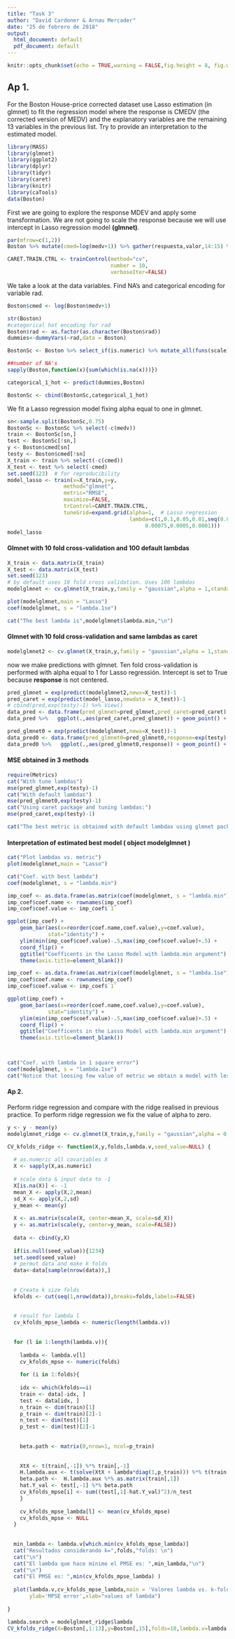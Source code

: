 ```yaml
---
title: "Task 3"
author: "David Cardoner & Arnau Mercader"
date: "25 de febrero de 2018"
output:
  html_document: default
  pdf_document: default
---
```


```r
knitr::opts_chunk$set(echo = TRUE,warning = FALSE,fig.height = 8, fig.width = 8)
```

## Ap 1.  
For the Boston House-price corrected dataset use Lasso estimation (in glmnet) to fit the regression model where the response is CMEDV (the corrected version of MEDV) and the explanatory variables are the remaining 13 variables in the previous list. Try to provide an interpretation to the estimated model.

```r
library(MASS)
library(glmnet)
library(ggplot2)
library(dplyr)
library(tidyr)
library(caret)
library(knitr)
library(caTools)
data(Boston)
```

First we are going to explore the response MDEV and apply some transformation. We are not going to scale the response because we will use intercept in Lasso regression model __(glmnet)__.

```r
par(mfrow=c(1,2))
Boston %>% mutate(cmed=log(medv+1)) %>% gather(respuesta,valor,14:15) %>%  ggplot(.,aes(valor,fill=as.factor(respuesta))) + geom_histogram() + guides(fill=FALSE) + facet_wrap(~respuesta,scales = "free")
```


```r
CARET.TRAIN.CTRL <- trainControl(method="cv",
                                 number = 10,
                                 verboseIter=FALSE)
```


We take a look at the data variables. Find NA's and categorical encoding for variable rad.

```r
Boston$cmed <- log(Boston$medv+1)

str(Boston)
#categorical hot encoding for rad
Boston$rad <- as.factor(as.character(Boston$rad))
dummies<-dummyVars(~rad,data = Boston)

BostonSc <- Boston %>% select_if(is.numeric) %>% mutate_all(funs(scale)) %>% as.data.frame()

##number of NA's
sapply(Boston,function(x){sum(which(is.na(x)))})

categorical_1_hot <- predict(dummies,Boston)

BostonSc <- cbind(BostonSc,categorical_1_hot)
```

We fit a Lasso regression model fixing alpha equal to one in glmnet.

```r

sn<-sample.split(BostonSc,0.75)
BostonSc <- BostonSc %>% select(-c(medv))
train <- BostonSc[sn,]
test <- BostonSc[!sn,]
y <- Boston$cmed[sn]
testy <- Boston$cmed[!sn]
X_train <- train %>% select(-c(cmed))
X_test <- test %>% select(-cmed)
set.seed(123)  # for reproducibility
model_lasso <- train(x=X_train,y=y,
                  method="glmnet",
                  metric="RMSE",
                  maximize=FALSE,
                  trControl=CARET.TRAIN.CTRL,
                  tuneGrid=expand.grid(alpha=1,  # Lasso regression
                                       lambda=c(1,0.1,0.05,0.01,seq(0.009,0.001,-0.001),
                                            0.00075,0.0005,0.0001)))
model_lasso

```

#### Glmnet with 10 fold cross-validation and 100 default lambdas

```r
X_train <- data.matrix(X_train)
X_test <- data.matrix(X_test)
set.seed(123)
# by default uses 10 fold cross validation. Uses 100 lambdas
modelglmnet <- cv.glmnet(X_train,y,family = "gaussian",alpha = 1,standardize = FALSE,intercept = TRUE,type.measure = "mse")

plot(modelglmnet,main = "Lasso")
coef(modelglmnet, s = "lambda.1se")

cat("The best lambda is",modelglmnet$lambda.min,"\n")

```


#### Glmnet with 10 fold cross-validation and same lambdas as caret 

```r
modelglmnet2 <- cv.glmnet(X_train,y,family = "gaussian",alpha = 1,standardize = FALSE,intercept = TRUE,lambda = c(1,0.1,0.05,0.01,seq(0.009,0.001,-0.001),0.00075,0.0005,0.0001),type.measure = "mse")
```


now we make predictions with glmnet. Ten fold cross-validation is performed with alpha equal to 1 for Lasso regressión. Intercept is set to True because __response__ is not centered.

```r
pred_glmnet = exp(predict(modelglmnet2,newx=X_test))-1
pred_caret = exp(predict(model_lasso,newdata = X_test))-1
# cbind(pred,exp(testy)-1) %>% View()
data_pred <- data.frame(pred_glmnet=pred_glmnet,pred_caret=pred_caret)
data_pred %>%   ggplot(.,aes(pred_caret,pred_glmnet)) + geom_point() + ggtitle("Prediction using caret vs. glmnet")


```



```r
pred_glmnet0 = exp(predict(modelglmnet,newx=X_test))-1
data_pred0 <- data.frame(pred_glmnet0=pred_glmnet0,response=exp(testy)-1)
data_pred0 %>%   ggplot(.,aes(pred_glmnet0,response)) + geom_point() + ggtitle("Predict with default 100 lambdas vs. \n CMED variable")
```

#### MSE obtained in 3 methods
```r
require(Metrics)
cat("With tune lambdas")
mse(pred_glmnet,exp(testy)-1)
cat("With default lambdas")
mse(pred_glmnet0,exp(testy)-1)
cat("Using caret package and tuning lambdas:")
mse(pred_caret,exp(testy)-1)

cat("The best metric is obtained with default lambdas using glmnet package. \n")
```

#### Interpretation of estimated best model ( object __modelglmnet__ )

```r
cat("Plot lambdas vs. metric")
plot(modelglmnet,main = "Lasso")

cat("Coef. with best lambda")
coef(modelglmnet, s = "lambda.min")

imp_coef <- as.data.frame(as.matrix(coef(modelglmnet, s = "lambda.min")))
imp_coef$coef.name <- rownames(imp_coef)
imp_coef$coef.value <- imp_coef$`1`

ggplot(imp_coef) +
    geom_bar(aes(x=reorder(coef.name,coef.value),y=coef.value),
             stat="identity") +
    ylim(min(imp_coef$coef.value)-.5,max(imp_coef$coef.value)+.5) +
    coord_flip() +
    ggtitle("Coefficents in the Lasso Model with lambda.min argument") +
    theme(axis.title=element_blank())

imp_coef <- as.data.frame(as.matrix(coef(modelglmnet, s = "lambda.1se")))
imp_coef$coef.name <- rownames(imp_coef)
imp_coef$coef.value <- imp_coef$`1`

ggplot(imp_coef) +
    geom_bar(aes(x=reorder(coef.name,coef.value),y=coef.value),
             stat="identity") +
    ylim(min(imp_coef$coef.value)-.5,max(imp_coef$coef.value)+.5) +
    coord_flip() +
    ggtitle("Coefficents in the Lasso Model with lambda.min argument") +
    theme(axis.title=element_blank())



cat("Coef. with lambda in 1 square error")
coef(modelglmnet, s = "lambda.1se")
cat("Notice that loosing few value of metric we obtain a model with less parameters, indicating that lasso obtain sparsity solutions.")

```

#### Ap 2.
Perform ridge regression and compare with the ridge realised in previous practice.
To perform ridge regression we fix the value of alpha to zero.
```r
y <- y - mean(y)
modelglmnet_ridge <- cv.glmnet(X_train,y,family = "gaussian",alpha = 0,standardize = FALSE,intercept = FALSE,type.measure = "mse")
```

```r

CV_kfolds_ridge <- function(X,y,folds,lambda.v,seed_value=NULL) {
  
  # as.numeric all covariables X
  X <- sapply(X,as.numeric)
  
  # scale data & input data to -1
  X[is.na(X)] <- -1
  mean_X <- apply(X,2,mean)
  sd_X <- apply(X,2,sd)
  y_mean <- mean(y)
  
  X <- as.matrix(scale(X, center=mean_X, scale=sd_X))
  y <- as.matrix(scale(y, center=y_mean, scale=FALSE))
  
  data <- cbind(y,X)
  
  if(is.null(seed_value)){1234}
  set.seed(seed_value)
  # permut data and make k folds
  data<-data[sample(nrow(data)),]
  
  
  # Create k size folds
  kfolds <- cut(seq(1,nrow(data)),breaks=folds,labels=FALSE)
  
  
  # result for lambda l
  cv_kfolds_mpse_lambda <- numeric(length(lambda.v))
  
  
  for (l in 1:length(lambda.v)){ 
    
    lambda <- lambda.v[l]
    cv_kfolds_mpse <- numeric(folds)
    
    for (i in 1:folds){
    
    idx <- which(kfolds==i)
    train <- data[-idx, ]
    test <- data[idx, ]
    n_train <- dim(train)[1]
    p_train <- dim(train)[2]-1
    n_test <- dim(test)[1]
    p_test <- dim(test)[2]-1
    
    
    beta.path <- matrix(0,nrow=1, ncol=p_train)
    
    
    XtX <- t(train[,-1]) %*% train[,-1]
    H.lambda.aux <- t(solve(XtX + lambda*diag(1,p_train))) %*% t(train[,-1])
    beta.path <-  H.lambda.aux %*% as.matrix(train[,1])
    hat.Y_val <- test[,-1] %*% beta.path
    cv_kfolds_mpse[i] <- sum((test[,1]-hat.Y_val)^2)/n_test
    }
    
    cv_kfolds_mpse_lambda[l] <- mean(cv_kfolds_mpse)
    cv_kfolds_mpse <- NULL
  }
  
  
  min_lambda <- lambda.v[which.min(cv_kfolds_mpse_lambda)]
  cat("Resultados considerando k=",folds,"folds: \n")
  cat("\n")
  cat("El lambda que hace mínimo el PMSE es: ",min_lambda,"\n")
  cat("\n")
  cat("El PMSE es: ",min(cv_kfolds_mpse_lambda) )
  
  plot(lambda.v,cv_kfolds_mpse_lambda,main = 'Valores lambda vs. k-fold MSPE',
       ylab='MPSE error',xlab="values of lambda")
  
}

lambda.search = modelglmnet_ridge$lambda
CV_kfolds_ridge(X=Boston[,1:13],y=Boston[,15],folds=10,lambda.v=lambda.search,seed_value = 123)

```
